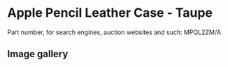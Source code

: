 
# Apple Pencil Leather Case - Taupe

Part number, for search engines, auction websites and such: MPQL2ZM/A

## Image gallery

<div style={{ width: "768px" }}>
  <GalleryComponent
    images={[
      {
        original: "/everysource/MPQL2.png",
        thumbnail: "/everypreview/MPQL2.png",
      },
      {
        original: "/everysource/MPQL2_AV1.png",
        thumbnail: "/everypreview/MPQL2_AV1.png",
      },
      {
        original: "/everysource/MPQL2_AV2.png",
        thumbnail: "/everypreview/MPQL2_AV2.png",
      }
    ]}
  />
</div>